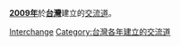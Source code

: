 '''[[2009年|2009年]]'''於'''[[台灣|台灣]]'''建立的[[交流道|交流道]]。
{{Cat topic in year|topic=台灣建立的交流道|year=2009}}
[[Category:2009年台灣建立|Interchange]]
[[Category:台灣各年建立的交流道|Category:台灣各年建立的交流道]]